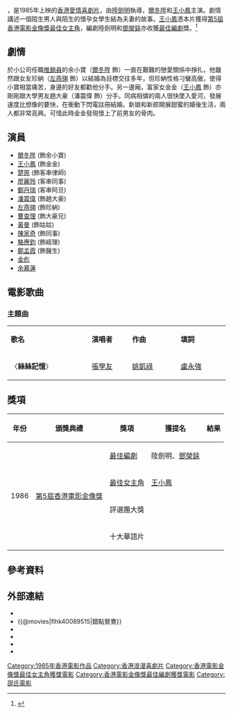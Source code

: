 {{Otheruses
|subject=1985年上映的香港電影
|other=2012年播映的中國大陸劇集
|错点鸳鸯·戏点鸳鸯
|disambig=no
}}
{{Infobox Film
|片名          = 錯點鴛鴦
|電影原名      = ''{{lang|en|Love With The Perfect Stranger}}''
|圖像          = 
|圖像說明      = 
|導演          = [[陸劍明|陸劍明]]
|監製          = [[方逸華|方逸華]]
|製片          = 黃家禧
|編劇          = 陸劍明、[[鄧榮銾|鄧榮銾]]
|劇本          = 
|故事          = 
|原著          = 
|旁白          = 
|統籌          = 爾冬陞
|主演          = [[爾冬陞|爾冬陞]]<br>[[王小鳳_(演員)|王小鳳]]<br>[[左燕翎|左燕翎]]<br>[[鄭丹瑞|鄭丹瑞]]<br>[[潘震偉|潘震偉]]
|分級          = 
|副標題        = 
|主題曲        = 〈絲絲記憶〉／[[張學友|張學友]]
|片頭曲        = 
|片尾曲        = 
|配樂          = 蘇振厚、成錦榮
|攝影          = 李新業
|剪輯          = 少峰、趙卓文、馬仲堯
|製片商        = [[邵氏兄弟（香港）有限公司|邵氏兄弟（香港）有限公司]]
|發行商        = 
|上映日期      = {{BHKG}}：{{Film date|1985|4|18}}{{TWN}}：{{start date|1985|7|27}}<ref>{{cite web|url=https://www.imdb.com/title/tt0089515/releaseinfo?ref_=tt_dt_dt|title=Choh dim yuen yeung (1985) Release Info|publisher=[[IMDb|IMDb]]|accessdate=2021-05-08|language=en|archive-date=2013-08-18|archive-url=https://web.archive.org/web/20130818080004/http://www.imdb.com/title/tt0089515/releaseinfo?ref_=tt_dt_dt|dead-url=no}}</ref>
|發行日期      = 
|片長          = 89 分鐘
|產地          = {{英屬香港電影}}
|語言          = [[粵語|粵語]]
|官方網站      = 
|預算          = 
|票房          = [[HK$|HK$]] 2,244,085.00<ref>{{cite web |url=http://www.boxofficecn.com/hkboxoffice1985 |title=1985 香港票房 |publisher=中國電影票房榜|accessdate=2021-05-28 |archive-date=2020-01-05 |archive-url=https://web.archive.org/web/20200105115127/http://www.boxofficecn.com/hkboxoffice1985 |dead-url=yes }}</ref>
|amg_id      = 1:227741
|imdb_id     = tt0089515
}}

{{engname|《錯點鴛鴦》|''Love With The Perfect Stranger''}}，是1985年上映的[[香港電影|香港愛情喜劇片]]，由[[陸劍明|陸劍明]]執導，[[爾冬陞|爾冬陞]]和[[王小鳳_(演員)|王小鳳]]主演。劇情講述一個陌生男人與陌生的懷孕女學生結為夫妻的故事。[[王小鳳_(演員)|王小鳳]]憑本片獲得[[第5屆香港電影金像獎|第5屆香港電影金像獎]][[香港電影金像獎最佳女主角|最佳女主角]]，編劇陸劍明和[[鄧榮銾|鄧榮銾]]亦收獲[[香港電影金像獎最佳編劇|最佳編劇]]獎。<ref>{{cite web|url=http://www.hkfaa.com/winnerlist05.html|title=第5屆香港電影金像獎提名及得獎名單|publisher=香港電影金像獎|accessdate=2021-04-24|archive-date=2019-04-14|archive-url=https://web.archive.org/web/20190414083703/http://www.hkfaa.com/winnerlist05.html|dead-url=no}}</ref>

== 劇情 == 
於小公司任職[[推銷員|推銷員]]的余小寶（[[爾冬陞|爾冬陞]] 飾）一直在艱難的戀愛關係中掙扎，他雖然跟女友珍納（[[左燕翎|左燕翎]] 飾）以結婚為目標交往多年，但珍納性格刁蠻高傲，使得小寶相當痛苦，身邊的好友都勸他分手。另一邊廂，富家女金金（[[王小鳳_(演員)|王小鳳]] 飾）亦剛剛跟大學男友趙大豪（潘震偉 飾）分手。同病相憐的兩人很快墜入愛河，發展速度比想像的要快，在衝動下閃電註冊結婚。新娘和新郎開展甜蜜的婚後生活，兩人都非常高興。可惜此時金金發現懷上了前男友的骨肉。

== 演員 ==
*[[爾冬陞|爾冬陞]] (飾余小寶)
*[[王小鳳_(演員)|王小鳳]] (飾金金)
*[[楚原|楚原]] (飾客串律師) 
*[[廖麗玲|廖麗玲]] (客串同事)
*[[鄭丹瑞|鄭丹瑞]] (客串阿旦)
*[[潘震偉|潘震偉]] (飾趙大豪)
*[[左燕翎|左燕翎]] (飾珍納)
*[[曹查理|曹查理]] (飾大豪兄)
*[[黃曼|黃曼]] (飾姑姑)
*[[陳家奇|陳家奇]] (飾同事)
*[[駱應鈞|駱應鈞]] (飾經理)
*[[鄭孟霞|鄭孟霞]] (飾醫生)
*[[金彪|金彪]]
*[[余慕蓮|余慕蓮]]

== 電影歌曲 ==
=== 主題曲 ===
{|class="wikitable" style="text-align:center;width:50%"
|- style="width:100%; background:grey; color:snow"
|style="width:20%"|'''歌名'''||style="width:10%"|'''演唱者'''||style="width:12%"|'''作曲'''||style="width:12%"|'''填詞'''
|-
| 〈'''絲絲記憶'''〉 || [[張學友|張學友]] || [[姚凱祿|姚凱祿]] || [[盧永強|盧永強]]
|}

== 獎項 ==
{| class="wikitable" 
|-
! 年份
! 頒獎典禮
! 獎項
! 獲提名
! 結果
|-
| rowspan="4"|1986
| rowspan="4"| [[第5屆香港電影金像獎|第5屆香港電影金像獎]]
|[[香港電影金像獎最佳編劇|最佳編劇]]
|陸劍明、[[鄧榮銾|鄧榮銾]]
|{{won}}
|-
|[[香港電影金像獎最佳女主角|最佳女主角]]
|[[王小鳳_(演員)|王小鳳]]
|{{won}}
|-
|評選團大獎
|
|{{nom}}
|-
|十大華語片
|
|{{won}}
|}

== 參考資料 ==
{{reflist}}

== 外部連結 ==
*{{hkmdb title|6682|錯點鴛鴦}}
*{{@movies|flhk40089515|錯點鴛鴦}}
*{{douban|title=錯點鴛鴦}}
*{{Mtime|33481|錯點鴛鴦}}
*{{Amg movie|227741|錯點鴛鴦}}
*{{imdb title|0089515|錯點鴛鴦}}

{{香港電影金像獎最佳編劇}}
[[Category:1985年香港電影作品|Category:1985年香港電影作品]]
[[Category:香港浪漫喜劇片|Category:香港浪漫喜劇片]]
[[Category:香港電影金像獎最佳女主角獲獎電影|Category:香港電影金像獎最佳女主角獲獎電影]]
[[Category:香港電影金像獎最佳編劇獲獎電影|Category:香港電影金像獎最佳編劇獲獎電影]]
[[Category:邵氏電影|Category:邵氏電影]]